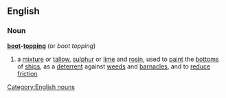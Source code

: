 ==English==
===Noun===
'''[[boot]]-[[topping]]'''  (or ''boot topping'')
#{{nautical}} a [[mixture]] or [[tallow]], [[sulphur]] or [[lime]] and [[rosin]], used to [[paint]] the [[bottom]]s of [[ship]]s, as a [[deterrent]] against [[weed]]s and [[barnacle]]s, and to [[reduce]] [[friction]]
[[Category:English nouns]]
